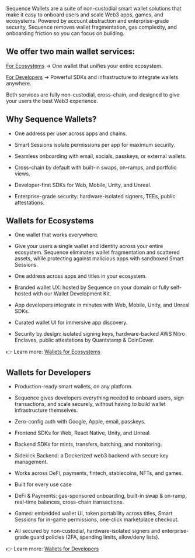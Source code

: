 Sequence Wallets are a suite of non-custodial smart wallet solutions that make it easy to onboard users and scale Web3 apps, games, and ecosystems. Powered by account abstraction and enterprise-grade security, Sequence removes wallet fragmentation, gas complexity, and onboarding friction so you can focus on building.

## We offer two main wallet services:

[For Ecosystems](/solutionsV3/wallets/ecosystems) → One wallet that unifies your entire ecosystem.

[For Developers](/solutionsV3/wallets/developers) → Powerful SDKs and infrastructure to integrate wallets anywhere.

Both services are fully non-custodial, cross-chain, and designed to give your users the best Web3 experience.

## Why Sequence Wallets?

- One address per user across apps and chains.

- Smart Sessions isolate permissions per app for maximum security.

- Seamless onboarding with email, socials, passkeys, or external wallets.

- Cross-chain by default with built-in swaps, on-ramps, and portfolio views.

- Developer-first SDKs for Web, Mobile, Unity, and Unreal.

- Enterprise-grade security: hardware-isolated signers, TEEs, public attestations.

## Wallets for Ecosystems

- One wallet that works everywhere.

- Give your users a single wallet and identity across your entire ecosystem. Sequence eliminates wallet fragmentation and scattered assets, while protecting against malicious apps with sandboxed Smart Sessions.

- One address across apps and titles in your ecosystem.

- Branded wallet UX: hosted by Sequence on your domain or fully self-hosted with our Wallet Development Kit.

- App developers integrate in minutes with Web, Mobile, Unity, and Unreal SDKs.

- Curated wallet UI for immersive app discovery.

- Security by design: isolated signing keys, hardware-backed AWS Nitro Enclaves, public attestations by Quantstamp & CoinCover.

👉 Learn more: [Wallets for Ecosystems](/solutionsV3/wallets/ecosystems) 

## Wallets for Developers

- Production-ready smart wallets, on any platform.

- Sequence gives developers everything needed to onboard users, sign transactions, and scale securely, without having to build wallet infrastructure themselves.

- Zero-config auth with Google, Apple, email, passkeys.

- Frontend SDKs for Web, React Native, Unity, and Unreal.

- Backend SDKs for mints, transfers, batching, and monitoring.

- Sidekick Backend: a Dockerized web3 backend with secure key management.

- Works across DeFi, payments, fintech, stablecoins, NFTs, and games.

- Built for every use case

- DeFi & Payments: gas-sponsored onboarding, built-in swap & on-ramp, real-time balances, cross-chain transactions.

- Games: embedded wallet UI, token portability across titles, Smart Sessions for in-game permissions, one-click marketplace checkout.

- All secured by non-custodial, hardware-isolated signers and enterprise-grade guard policies (2FA, spending limits, allow/deny lists).

👉 Learn more: [Wallets for Developers](/solutionsV3/wallets/developers) 
